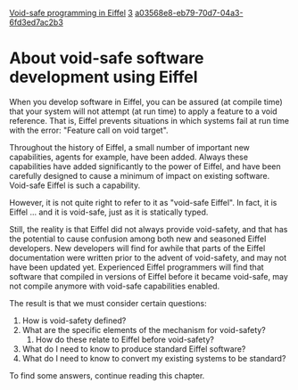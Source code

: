 [[Property:title|Void-safe programming in Eiffel]]
[[Property:weight|3]]
[[Property:uuid|a03568e8-eb79-70d7-04a3-6fd3ed7ac2b3]]
=About void-safe software development using Eiffel=

When you develop software in Eiffel, you can be assured (at compile time) that your system will not attempt (at run time) to apply a feature to a void reference. That is, Eiffel prevents situations in which systems fail at run time with the error: "Feature call on void target".

Throughout the history of Eiffel, a small number of important new capabilities, agents for example, have been added. Always these capabilities have added significantly to the power of Eiffel, and have been carefully designed to cause a minimum of impact on existing software. Void-safe Eiffel is such a capability. 

However, it is not quite right to refer to it as "void-safe Eiffel". In fact, it is Eiffel ... and it is void-safe, just as it is statically typed.  

Still, the reality is that Eiffel did not always provide void-safety, and that has the potential to cause confusion among both new and seasoned Eiffel developers. New developers will find for awhile that parts of the Eiffel documentation were written prior to the advent of void-safety, and may not have been updated yet. Experienced Eiffel programmers will find that software that compiled in versions of Eiffel before it became void-safe, may not compile anymore with void-safe capabilities enabled. 

The result is that we must consider certain questions:

# How is void-safety defined?
# What are the specific elements of the mechanism for void-safety?
## How do these relate to Eiffel before void-safety?
# What do I need to know to produce standard Eiffel software?
# What do I need to know to convert my existing systems to be standard?

To find some answers, continue reading this chapter.



